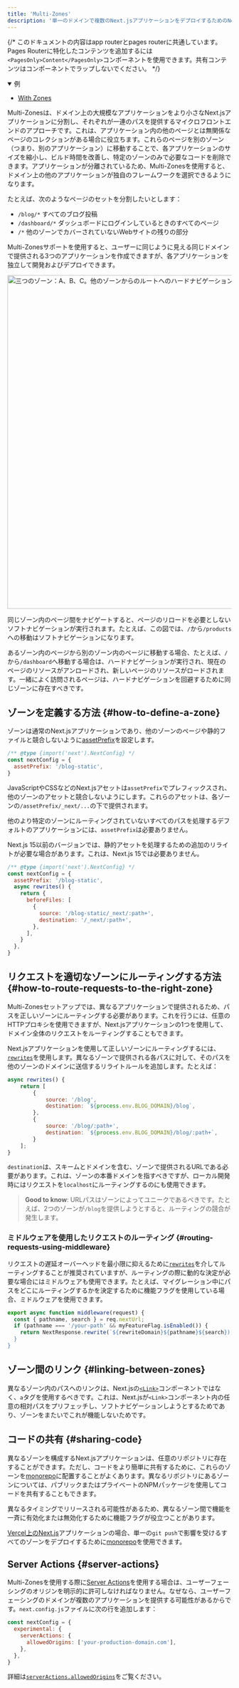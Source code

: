 ```yaml
---
title: 'Multi-Zones'
description: '単一のドメインで複数のNext.jsアプリケーションをデプロイするためのNext.js Multi-Zonesを使用してマイクロフロントエンドを構築する方法を学びます。'
---
```


{/* このドキュメントの内容はapp routerとpages routerに共通しています。Pages Routerに特化したコンテンツを追加するには`<PagesOnly>Content</PagesOnly>`コンポーネントを使用できます。共有コンテンツはコンポーネントでラップしないでください。 */}

<details open>
  <summary>例</summary>

- [With Zones](https://github.com/vercel/next.js/tree/canary/examples/with-zones)

</details>

Multi-Zonesは、ドメイン上の大規模なアプリケーションをより小さなNext.jsアプリケーションに分割し、それぞれが一連のパスを提供するマイクロフロントエンドのアプローチです。これは、アプリケーション内の他のページとは無関係なページのコレクションがある場合に役立ちます。これらのページを別のゾーン（つまり、別のアプリケーション）に移動することで、各アプリケーションのサイズを縮小し、ビルド時間を改善し、特定のゾーンのみで必要なコードを削除できます。アプリケーションが分離されているため、Multi-Zonesを使用すると、ドメイン上の他のアプリケーションが独自のフレームワークを選択できるようになります。

たとえば、次のようなページのセットを分割したいとします：

- `/blog/*` すべてのブログ投稿
- `/dashboard/*` ダッシュボードにログインしているときのすべてのページ
- `/*` 他のゾーンでカバーされていないWebサイトの残りの部分

Multi-Zonesサポートを使用すると、ユーザーに同じように見える同じドメインで提供される3つのアプリケーションを作成できますが、各アプリケーションを独立して開発およびデプロイできます。

<Image
  alt="三つのゾーン：A、B、C。他のゾーンからのルートへのハードナビゲーションと、同じゾーン内のルート間のソフトナビゲーションを示す示唆。"
  srcLight="/docs/light/multi-zones.png"
  srcDark="/docs/dark/multi-zones.png"
  width="1600"
  height="750"
/>

同じゾーン内のページ間をナビゲートすると、ページのリロードを必要としないソフトナビゲーションが実行されます。たとえば、この図では、`/`から`/products`への移動はソフトナビゲーションになります。

あるゾーン内のページから別のゾーン内のページに移動する場合、たとえば、`/`から`/dashboard`へ移動する場合は、ハードナビゲーションが実行され、現在のページのリソースがアンロードされ、新しいページのリソースがロードされます。一緒によく訪問されるページは、ハードナビゲーションを回避するために同じゾーンに存在すべきです。

## ゾーンを定義する方法 {#how-to-define-a-zone}

ゾーンは通常のNext.jsアプリケーションであり、他のゾーンのページや静的ファイルと競合しないように[assetPrefix](/docs/app/api-reference/config/next-config-js/assetPrefix)を設定します。

```js title="next.config.js"
/** @type {import('next').NextConfig} */
const nextConfig = {
  assetPrefix: '/blog-static',
}
```

JavaScriptやCSSなどのNext.jsアセットは`assetPrefix`でプレフィックスされ、他のゾーンのアセットと競合しないようにします。これらのアセットは、各ゾーンの`/assetPrefix/_next/...`の下で提供されます。

他のより特定のゾーンにルーティングされていないすべてのパスを処理するデフォルトのアプリケーションには、`assetPrefix`は必要ありません。

Next.js 15以前のバージョンでは、静的アセットを処理するための追加のリライトが必要な場合があります。これは、Next.js 15では必要ありません。

```js title="next.config.js"
/** @type {import('next').NextConfig} */
const nextConfig = {
  assetPrefix: '/blog-static',
  async rewrites() {
    return {
      beforeFiles: [
        {
          source: '/blog-static/_next/:path+',
          destination: '/_next/:path+',
        },
      ],
    }
  },
}
```

## リクエストを適切なゾーンにルーティングする方法 {#how-to-route-requests-to-the-right-zone}

Multi-Zonesセットアップでは、異なるアプリケーションで提供されるため、パスを正しいゾーンにルーティングする必要があります。これを行うには、任意のHTTPプロキシを使用できますが、Next.jsアプリケーションの1つを使用して、ドメイン全体のリクエストをルーティングすることもできます。

Next.jsアプリケーションを使用して正しいゾーンにルーティングするには、[`rewrites`](/docs/app/api-reference/config/next-config-js/rewrites)を使用します。異なるゾーンで提供される各パスに対して、そのパスを他のゾーンのドメインに送信するリライトルールを追加します。たとえば：

```js title="next.config.js"
async rewrites() {
    return [
        {
            source: '/blog',
            destination: `${process.env.BLOG_DOMAIN}/blog`,
        },
        {
            source: '/blog/:path+',
            destination: `${process.env.BLOG_DOMAIN}/blog/:path+`,
        }
    ];
}
```

`destination`は、スキームとドメインを含む、ゾーンで提供されるURLである必要があります。これは、ゾーンの本番ドメインを指すべきですが、ローカル開発時にはリクエストを`localhost`にルーティングするのにも使用できます。

> **Good to know**: URLパスはゾーンによってユニークであるべきです。たとえば、2つのゾーンが`/blog`を提供しようとすると、ルーティングの競合が発生します。

### ミドルウェアを使用したリクエストのルーティング {#routing-requests-using-middleware}

リクエストの遅延オーバーヘッドを最小限に抑えるために[`rewrites`](/docs/app/api-reference/config/next-config-js/rewrites)を介してルーティングすることが推奨されていますが、ルーティングの際に動的な決定が必要な場合にはミドルウェアも使用できます。たとえば、マイグレーション中にパスをどこにルーティングするかを決定するために機能フラグを使用している場合、ミドルウェアを使用できます。

```js title="middleware.js"
export async function middleware(request) {
  const { pathname, search } = req.nextUrl;
  if (pathname === '/your-path' && myFeatureFlag.isEnabled()) {
    return NextResponse.rewrite(`${rewriteDomain}${pathname}${search});
  }
}
```

## ゾーン間のリンク {#linking-between-zones}

異なるゾーン内のパスへのリンクは、Next.jsの[`<Link>`](https://nextjs.org/docs/canary/pages/api-reference/components/link)コンポーネントではなく、`a`タグを使用するべきです。これは、Next.jsが`<Link>`コンポーネント内の任意の相対パスをプリフェッチし、ソフトナビゲーションしようとするためであり、ゾーンをまたいでこれが機能しないためです。

## コードの共有 {#sharing-code}

異なるゾーンを構成するNext.jsアプリケーションは、任意のリポジトリに存在することができます。ただし、コードをより簡単に共有するために、これらのゾーンを[monorepo](https://en.wikipedia.org/wiki/Monorepo)に配置することがよくあります。異なるリポジトリにあるゾーンについては、パブリックまたはプライベートのNPMパッケージを使用してコードを共有することもできます。

異なるタイミングでリリースされる可能性があるため、異なるゾーン間で機能を一斉に有効化または無効化するために機能フラグが役立つことがあります。

[Vercel上のNext.js](https://vercel.com?utm_source=next-site&utm_medium=docs&utm_campaign=next-website)アプリケーションの場合、単一の`git push`で影響を受けるすべてのゾーンをデプロイするために[monorepo](https://vercel.com/blog/monorepos-are-changing-how-teams-build-software?utm_source=next-site&utm_medium=docs&utm_campaign=next-website)を使用できます。

<AppOnly>

## Server Actions {#server-actions}

Multi-Zonesを使用する際に[Server Actions](/docs/app/building-your-application/data-fetching/server-actions-and-mutations)を使用する場合は、ユーザーフェーシングのオリジンを明示的に許可しなければなりません。なぜなら、ユーザーフェーシングのドメインが複数のアプリケーションを提供する可能性があるからです。`next.config.js`ファイルに次の行を追加します：

```js title="next.config.js"
const nextConfig = {
  experimental: {
    serverActions: {
      allowedOrigins: ['your-production-domain.com'],
    },
  },
}
```

詳細は[`serverActions.allowedOrigins`](/docs/app/api-reference/config/next-config-js/serverActions#allowedorigins)をご覧ください。

</AppOnly>
